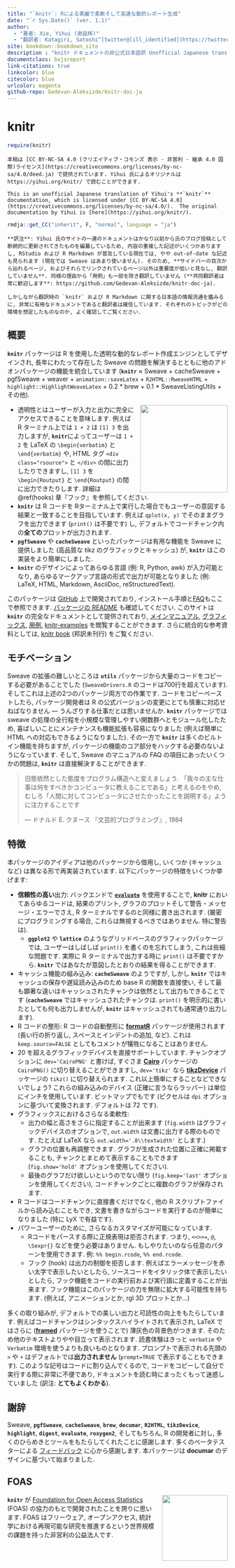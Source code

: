 ```yaml
---
title: "`knitr`: Rによる美麗で柔軟そして高速な動的レポート生成"
date: "`r Sys.Date()` (ver. 1.1)"
author:
  - "著者: Xie, Yihui (谢益辉)"
  - "翻訳者: Katagiri, Satoshi^[twitter@[ill_identified](https://twitter.com/ill_identified)]"
site: bookdown::bookdown_site
description : "knitr ドキュメントの非公式日本語訳 Unofficial Japanese translation of Yihui's knitr documentation"
documentclass: bxjsreport
link-citations: true
linkcolor: blue
citecolor: blue
urlcolor: magenta
github-repo: Gedevan-Aleksizde/knitr-doc-ja
---
```


# knitr {-}

```r
require(knitr)
```

```block2
本稿は [CC BY-NC-SA 4.0 (クリエイティブ・コモンズ 表示 - 非営利 - 継承 4.0 国際)ライセンス](https://creativecommons.org/licenses/by-nc-sa/4.0/deed.ja) で提供されています. Yihui 氏によるオリジナルは https://yihui.org/knitr/ で読むことができます.

This is an unofficial Japanese translation of Yihui's **`knitr`** documentation, which is licensed under [CC BY-NC-SA 4.0](https://creativecommons.org/licenses/by-nc-sa/4.0/).  The original documentation by Yihui is [here](https://yihui.org/knitr/).
```

```r
rmdja::get_CC("inherit", F, "normal", language = "ja")
```

```block2
**訳注**: Yihui 氏のサイトの一連のドキュメントはかなり以前から氏のブログ投稿として断続的に更新されてきたものを編纂しているため, 内容の重複した記述がいくつかありますし, RStudio および R Markdown が普及している現在では, やや out-of-date な記述も見られます (現在では Sweave はあまり使いません). そのため, **サイドバーの目次から辿れるページ, およびそれらでリンクされているページ以外は重要度が低いと見なし, 翻訳していません**. 同様の理由から「用例」も一部を除き翻訳していません (**共同翻訳者は常に歓迎します**: https://github.com/Gedevan-Aleksizde/knitr-doc-ja).

しかしながら翻訳時の `knitr` および R Markdown に関する日本語の情報流通を鑑みるに, 非常に有用なドキュメントであると翻訳者は確信しています. それぞれのトピックがどの環境を想定したものなのか, よく確認してご覧ください.
```

## 概要 {-}

**`knitr`** パッケージは R を使用した透明な動的なレポート作成エンジンとしてデザインされ, 長年にわたって存在した Sweave の問題を解決するとともに他のアドオンパッケージの機能を統合しています (**`knitr`**
&asymp; Sweave + cacheSweave + pgfSweave + weaver + `animation::saveLatex` +
`R2HTML::RweaveHTML` + `highlight::HighlightWeaveLatex` + 0.2 * brew + 0.1 *
SweaveListingUtils + その他).

[<img src="https://db.yihui.org/imgur/yYw46aF.jpg" align="right" width=200 style="margin-left: 1em;" />](https://amzn.com/1498716962)

- 透明性とはユーザーが入力と出力に完全にアクセスできることを意味します. 例えば R ターミナル上では  `1 + 2` は `[1] 3` を出力しますが, **`knitr`**によってユーザーは `1 + 2` を LaTeX の `\begin{verbatim}` と `\end{verbatim}` や, HTML タグ `<div class="rsource">` と `</div>` の間に出力したりできますし, `[1] 3` を `\begin{Routput}` と `\end{Routput}` の間に出力できたりします. 詳細は \@ref(hooks) 章『フック』を参照してください.
- **`knitr`** は R コードを Rターミナル上で実行した場合でもユーザーの意図する結果と一致することを目指しています. 例えば `qplot(x, y)` でそのままグラフを出力できます (`print()` は不要です) し, デフォルトでコードチャンク内の**全ての**プロットが出力されます.
- **`pgfSweave`** や **`cacheSweave`** といったパッケージは有用な機能を Sweave に提供しました (高品質な tikz のグラフィックとキャッシュ) が, **`knitr`** はこの実装をより簡単にしました.
- **`knitr`** のデザインによってあらゆる言語 (例: R, Python, awk) が入力可能となり, あらゆるマークアップ言語の形式で出力が可能となりました (例: LaTeX, HTML, Markdown, AsciiDoc,  reStructuredText).

このパッケージは [GitHub](https://github.com/yihui/knitr) 上で開発されており, インストール手順と[FAQ](#FAQs)もここで参照できます. [パッケージの README](https://github.com/yihui/knitr#readme) も確認してください. このサイトは **`knitr`** の完全なドキュメントとして提供されており, [メインマニュアル](#manual), [グラフィックス](#graphics), [用例](#examples), [knitr-examples](https://github.com/yihui/knitr-examples) を閲覧することができます. さらに統合的な参考資料としては, [knitr book](https://github.com/yihui/knitr-book) (邦訳未刊行) をご覧ください.

## モチベーション {-}

Sweave の拡張の難しいところは **`utils`** パッケージから大量のコードをコピーする必要があることでした (`SweaveDrivers.R` のコードは700行を超えています). そしてこれは上述の2つのパッケージ両方での作業です. コードをコピーペーストしたら, パッケージ開発者は R の公式バージョンの変更にとても慎重に対応せねばなりません --- うんざりする仕事だとは思いませんか. **`knitr`** パッケージでは sweave の処理の全行程を小規模な管理しやすい関数群へとモジュール化したため, 喜ばしいことにメンテナンスも機能拡張も容易になりました (例えば簡単に HTML への対応もできるようになりました). その一方で **`knitr`** は多くのビルトイン機能を持ちますが, パッケージの機能のコア部分をハックする必要のないようになっています. そして, Sweave のマニュアルの FAQ の項目にあったいくつかの問題は,  **`knitr`** は直接解決することができます.

> 旧態依然とした態度をプログラム構造へと変えましょう. 「我々の主な仕事は何をすべきかコンピュータに教えることである」と考えるのをやめ, むしろ「人間に対してコンピュータにさせたかったことを説明する」ように注力することです
>
> --- ドナルド E. クヌース 『文芸的プログラミング』, 1984

## 特徴 {-}

本パッケージのアイディアは他のパッケージから借用し, いくつか (キャッシュなど) は異なる形で再実装されています. 以下にパッケージの特徴をいくつか挙げます:

- **信頼性の高い**出力: バックエンドで [**`evaluate`**](https://cran.rstudio.com/package=evaluate) を使用することで, **knitr** においてあらゆるコードは, 結果のプリント, グラフのプロットそして警告・メッセージ・エラーでさえ, R ターミナルでするのと同様に書き出されます. (厳密にプログラミングする場合, これらは無視するべきではありません. 特に警告は).
  - **`ggplot2`** や **`lattice`** のようなグリッドベースのグラフィックパッケージでは, ユーザーはしばしば `print()` を書くのを忘れてしまう, これは些細な問題です. 実際に R ターミナルで出力する時に `print()` は不要ですから. **`knitr`** ではあなたが意図したとおりの結果を得ることができます.
- キャッシュ機能の組み込み: **`cacheSweave`** のようですが,  しかし **`knitr`** ではキャッシュの保存や遅延読み込みのため base R の関数を直接使い, そして最も顕著な違いはキャッシュされたチャンクは依然として出力もできることです (**`cacheSweave`** ではキャッシュされたチャンクは. `print()` を明示的に書いたとしても何も出力しませんが, **`knitr`** はキャッシュされても通常通り出力します).
- R コードの整形: R コードの自動整形に [**formatR**](https://yihui.org/formatr/) パッケージが使用されます (長い行の折り返し, スペースとインデントの追加, など). これは `keep.source=FALSE` としてもコメントが犠牲になることはありません.
- 20 を超えるグラフィックデバイスを直接サポートしています. チャンクオプションに `dev='CairoPNG'` と書けば, すぐさま [**Cairo**](https://cran.rstudio.com/package=Cairo) パッケージの `CairoPNG()` に切り替えることができますし,  `dev='tikz'` なら [**tikzDevice**](https://cran.rstudio.com/package=tikzDevice) パッケージの `tikz()` に切り替えられます. これ以上簡単にすることなどできないでしょう? これらの組み込みのデバイス (正確に言うならラッパー) は単位にインチを使用しています. ビットマップでもです (ピクセルは `dpi` オプションに基づいて変換されます. デフォルトは 72 です).
- グラフィックスにおけるさらなる柔軟性:
  - 出力の幅と高さをさらに指定することが出来ます (`fig.width` はグラフィックデバイスのオプションで, `out.width` は文書に出力する際のものです. たとえば LaTeX なら `out.width='.8\\textwidth'` とします.)
  - グラフの位置も再調整できます. グラフが生成された位置に正確に掲載することも, チャンクとまとめて表示することもできます (`fig.show='hold'` オプションを使用してください).
  - 最後のグラフだけ欲しいというのでない限り (`fig.keep='last'` オプションを使用してください), コードチャンクごとに複数のグラフが保存されます.
- R コードはコードチャンクに直接書くだけでなく, 他の R スクリプトファイルから読み込むこともでき, 文書を書きながらコードを実行するのが簡単になりました (特に LyX で有益です).
- パワーユーザーのために, さらなるカスタマイズが可能になっています.
  - Rコードをパースする際に正規表現は拒否されます. つまり, `<<>>=`, `@`, `\Sexpr{}` などを使う必要はありません. もしやりたいのなら任意のパターンを使用できます. 例: `%% begin.rcode`, `%% end.rcode`.
  - フック (hook) は出力の制御を拒否します. 例えばエラーメッセージを赤い太字で表示したいとしたら, ソースコードをイタリック体で表示したいとしたら, フック機能をコードの実行前および実行語に定義することが出来ます. フック機能はこのパッケージの力を無限に拡大する可能性を持ちます. (例えば, アニメーションとか, rgl 3D プロットとか...)

多くの取り組みが, デフォルトでの美しい出力と可読性の向上をもたらしています. 例えばコードチャンクはシンタックスハイライトされて表示され, LaTeX ではさらに ([**framed**](https://www.ctan.org/pkg/framed) パッケージを使うことで) 薄灰色の背景色がつきます. そのため他のテキストよりやや目立って表示されます. 読書体験はきっと `verbatim` や `Verbatim` 環境を使うよりも良いものとなります. プロンプトで表示される先頭の `>` や `+` はデフォルトでは**出力されません** (`prompt=TRUE` で表示することもできます).  このような記号はコードに割り込んでくるので, コードをコピーして自分で実行する際に非常に不便であり, ドキュメントを読む時にまったくもって迷惑していました (訳注: **とてもよくわかる**).

## 謝辞 {-}

Sweave, **`pgfSweave`**, **`cacheSweave`**, **`brew`**, **`decumar`**,
**`R2HTML`**, **`tikzDevice`**, **`highlight`**, **`digest`**, **`evaluate`**, **`roxygen2`**, そしてもちろん, R の開発者に対し, 多くのひらめきとツールをもたらしてくれたことに感謝します. 多くのベータテスターによる [フィードバック](https://github.com/yihui/knitr/issues) に心から感謝します. 本パッケージは **documar** のデザインに基づいて始まりました.

## FOAS {-}

<img src="https://db.yihui.org/imgur/XmT6L3F.png" style="float:right;margin-left:1em" width=150 />
**`knitr`** が [Foundation for Open Access Statistics](http://www.foastat.org/) (FOAS) の協力のもとで開発されたことを誇りに思います. FOAS はフリーウェア, オープンアクセス, 統計学における再現可能な研究を推進するという世界規模の課題を持った非営利の公益法人です.
